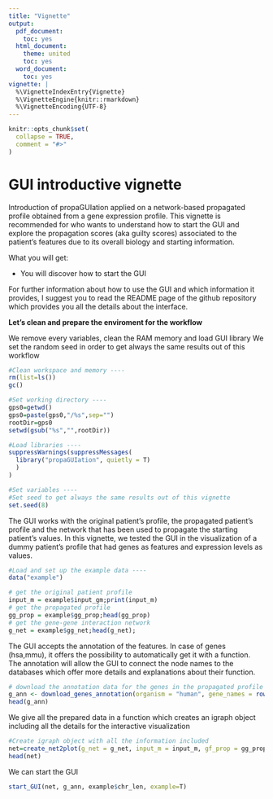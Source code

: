 ---
title: "Vignette"
output:
  pdf_document:
    toc: yes
  html_document:
    theme: united
    toc: yes
  word_document:
    toc: yes
vignette: |
  %\VignetteIndexEntry{Vignette} 
  %\VignetteEngine{knitr::rmarkdown} 
  %\VignetteEncoding{UTF-8}
---

```{r, include = FALSE}
knitr::opts_chunk$set(
  collapse = TRUE,
  comment = "#>"
)
```
# GUI introductive vignette

Introduction of propaGUIation applied on a network-based propagated profile obtained from a gene expression profile.
This vignette is recommended for who wants to understand how to start the GUI and explore the propagation scores (aka guilty scores) associated to the patient's features due to its overall biology and starting information.

What you will get:

- You will discover how to start the GUI

For further information about how to use the GUI and which information it provides, I suggest you to read the README page of the github repository which provides you all the details about the interface.

**Let's clean and prepare the enviroment for the workflow**

We remove every variables, clean the RAM memory and load GUI library
We set the random seed in order to get always the same results out of this workflow

```{r setup}

#Clean workspace and memory ----
rm(list=ls())
gc()

#Set working directory ----
gps0=getwd()
gps0=paste(gps0,"/%s",sep="")
rootDir=gps0
setwd(gsub("%s","",rootDir))

#Load libraries ----
suppressWarnings(suppressMessages(
  library("propaGUIation", quietly = T)
  )
)

#Set variables ----
#Set seed to get always the same results out of this vignette
set.seed(8)
```

The GUI works with the original patient's profile, the propagated patient's profile and the network that has been used to propagate the starting patient's values. In this vignette, we tested the GUI in the visualization of a dummy patient's profile that had genes as features and expression levels as values.

```{r example data loading}

#Load and set up the example data ----
data("example")

# get the original patient profile
input_m = example$input_gm;print(input_m)
# get the propagated profile
gg_prop = example$gg_prop;head(gg_prop)
# get the gene-gene interaction network
g_net = example$gg_net;head(g_net);

```

The GUI accepts the annotation of the features. In case of genes (hsa,mmu), it offers the possibility to automatically get it  with a function. The annotation will allow the GUI to connect the node names to the databases which offer more details and explanations about their function.

```{r feature annotation}

# download the annotation data for the genes in the propagated profile
g_ann <- download_genes_annotation(organism = "human", gene_names = rownames(gg_prop))
head(g_ann)

```

We give all the prepared data in a function which creates an igraph object including all the details for the interactive visualization

```{r igraph object creation}

#Create igraph object with all the information included
net=create_net2plot(g_net = g_net, input_m = input_m, gf_prop = gg_prop, ann_net_b = g_ann)
head(net)

```

We can start the GUI

```{r GUI}

start_GUI(net, g_ann, example$chr_len, example=T)

```


